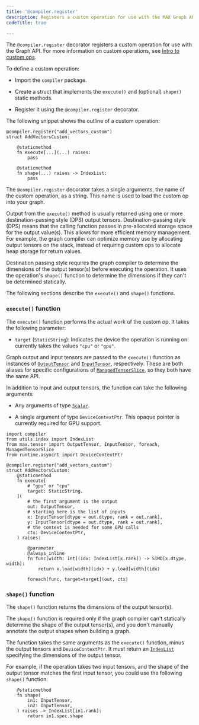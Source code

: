 ```yaml
---
title: '@compiler.register'
description: Registers a custom operation for use with the MAX Graph API.
codeTitle: true

---
```


The `@compiler.register` decorator registers a custom operation for use with the
Graph API. For more information on custom operations, see
[Intro to custom ops](/max/custom-ops).

To define a custom operation:

- Import the `compiler` package.

- Create a struct that implements the `execute()` and (optional) `shape()`
  static methods.

- Register it using the `@compiler.register` decorator.

The following snippet shows the outline of a custom operation:

```mojo
@compiler.register("add_vectors_custom")
struct AddVectorsCustom:

    @staticmethod
    fn execute[...](...) raises:
        pass

    @staticmethod
    fn shape(...) raises -> IndexList:
        pass
```

The `@compiler.register` decorator takes a single arguments, the name of the
custom operation, as a string. This name is used to load the custom op into your
graph.

Output from the `execute()` method is usually returned using one or more
destination-passing style (DPS) output tensors. Destination-passing style (DPS)
means that the calling function passes in pre-allocated storage space for the
output value(s). This allows for more efficient memory management. For example,
the graph compiler can optimize memory use by allocating output tensors on the
stack, instead of requiring custom ops to allocate heap storage for return
values.

Destination passing style requires the graph compiler to determine the
dimensions of the output tensor(s) before executing the operation. It uses the
operation's `shape()` function to determine the dimensions if they can't be
determined statically.

The following sections describe the `execute()` and `shape()` functions.

### `execute()` function

The `execute()` function performs the actual work of the custom op. It takes the
following parameter:

- `target` (`StaticString`): Indicates the device the operation is running on:
  currently takes the values `"cpu"` or `"gpu"`.

Graph output and input tensors are passed to the `execute()` function as
instances of
[`OutputTensor`](/max/api/mojo/tensor/managed_tensor_slice/#aliases) and
[`InputTensor`](/max/api/mojo/tensor/managed_tensor_slice/#aliases),
respectively. These are both aliases for specific configurations of
[`ManagedTensorSlice`](/max/api/mojo/tensor/managed_tensor_slice/ManagedTensorSlice),
so they both have the same API.

In addition to input and output tensors, the function can take the following
arguments:

- Any arguments of type [`Scalar`](/mojo/manual/types#scalar-values).

- A single argument of type `DeviceContextPtr`. This opaque pointer is
  currently required for GPU support.

```mojo
import compiler
from utils.index import IndexList
from max.tensor import OutputTensor, InputTensor, foreach, ManagedTensorSlice
from runtime.asyncrt import DeviceContextPtr

@compiler.register("add_vectors_custom")
struct AddVectorsCustom:
    @staticmethod
    fn execute[
        # "gpu" or "cpu"
        target: StaticString,
    ](
        # the first argument is the output
        out: OutputTensor,
        # starting here is the list of inputs
        x: InputTensor[dtype = out.dtype, rank = out.rank],
        y: InputTensor[dtype = out.dtype, rank = out.rank],
        # the context is needed for some GPU calls
        ctx: DeviceContextPtr,
    ) raises:

        @parameter
        @always_inline
        fn func[width: Int](idx: IndexList[x.rank]) -> SIMD[x.dtype, width]:
            return x.load[width](idx) + y.load[width](idx)

        foreach[func, target=target](out, ctx)
```

### `shape()` function

The `shape()` function returns the dimensions of the output tensor(s).

The `shape()` function is required only if the graph compiler can't statically
determine the shape of the output tensor(s), and you don't manually annotate the
output shapes when building a graph.

The function takes the same arguments as the `execute()` function, minus the
output tensors and `DeviceContextPtr`. It must return an
[`IndexList`](/mojo/stdlib/utils/index_/IndexList/) specifying the dimensions of
the output tensor.

For example, if the operation takes two input tensors, and the shape of the
output tensor matches the first input tensor, you could use the following
`shape()` function:

```mojo
    @staticmethod
    fn shape(
        in1: InputTensor,
        in2: InputTensor,
    ) raises -> IndexList[in1.rank]:
        return in1.spec.shape
```
